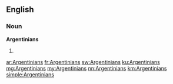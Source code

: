 ==English==

===Noun===
'''Argentinians'''

# {{plural of|Argentinian}}

[[ar:Argentinians]]
[[fr:Argentinians]]
[[sw:Argentinians]]
[[ku:Argentinians]]
[[mg:Argentinians]]
[[my:Argentinians]]
[[nn:Argentinians]]
[[km:Argentinians]]
[[simple:Argentinians]]